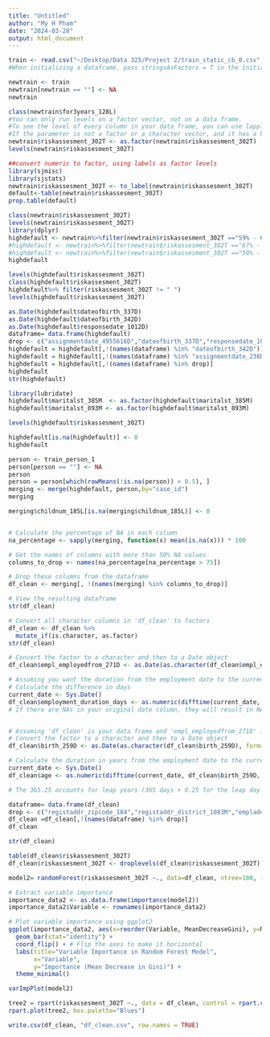 ```yaml
---
title: "Untitled"
author: "My H Pham"
date: "2024-03-28"
output: html_document
---
```


```r
train <- read.csv("~/Desktop/Data 325/Project 2/train_static_cb_0.csv",stringsAsFactors = T)
#When initializing a dataframe, pass stringsAsFactors = T in the initialization, this makes R treat the string values as factors
```

```r
newtrain <- train
newtrain[newtrain == ""] <- NA  
newtrain
```

```r
class(newtrain$for3years_128L)
#You can only run levels on a factor vector, not on a data frame.
#To see the level of every column in your data frame, you can use lapply
#If the parameter is not a factor or a character vector, and it has a blank value, the levels() function will return NULL --> fill blank w NA
newtrain$riskassesment_302T <- as.factor(newtrain$riskassesment_302T)
levels(newtrain$riskassesment_302T)
```


```r
##convert numeric to factor, using labels as factor levels
library(sjmisc)
library(sjstats)
newtrain$riskassesment_302T <- to_label(newtrain$riskassesment_302T)
default<-table(newtrain$riskassesment_302T)
prop.table(default)
```

```r
class(newtrain$riskassesment_302T)
levels(newtrain$riskassesment_302T)
library(dplyr)
highdefault <- newtrain%>%filter(newtrain$riskassesment_302T =="59% - 66%" |newtrain$riskassesment_302T =="67% - 100%"| newtrain$riskassesment_302T =="50% - 58%" |newtrain$riskassesment_302T =="20% - 25%"| newtrain$riskassesment_302T =="26% - 33%"|newtrain$riskassesment_302T =="33% - 41%"|newtrain$riskassesment_302T =="41% - 49%")
#highdefault <- newtrain%>%filter(newtrain$riskassesment_302T =="67% - 100%	")
#highdefault <- newtrain%>%filter(newtrain$riskassesment_302T =="50% - 58%	")
highdefault
```

```r
levels(highdefault$riskassesment_302T)
class(highdefault$riskassesment_302T)
highdefault%>% filter(riskassesment_302T != " ")
levels(highdefault$riskassesment_302T)
```

```r
as.Date(highdefault$dateofbirth_337D)
as.Date(highdefault$dateofbirth_342D)
as.Date(highdefault$responsedate_1012D)
dataframe= data.frame(highdefault)
drop <- c("assignmentdate_4955616D","dateofbirth_337D","responsedate_1012D","responsedate_4527233D","responsedate_4917613D","birthdate_574D", "responsedate_4917613D","assignmentdate_238D","assignmentdate_4527235D")
highdefault = highdefault[,!(names(dataframe) %in% "dateofbirth_342D")] 
highdefault = highdefault[,!(names(dataframe) %in% "assignmentdate_238D")] 
highdefault = highdefault[,!(names(dataframe) %in% drop)]
highdefault
str(highdefault)
```


```r
library(lubridate)
highdefault$maritalst_385M  <- as.factor(highdefault$maritalst_385M)
highdefault$maritalst_893M <- as.factor(highdefault$maritalst_893M)

levels(highdefault$riskassesment_302T)
```

```r
highdefault[is.na(highdefault)] <- 0
highdefault
```

```r
person <- train_person_1
person[person == ""] <- NA  
person
person = person[which(rowMeans(!is.na(person)) > 0.5), ]
merging <- merge(highdefault, person,by="case_id")
merging
```

```r
merging$childnum_185L[is.na(merging$childnum_185L)] <- 0


# Calculate the percentage of NA in each column
na_percentage <- sapply(merging, function(x) mean(is.na(x))) * 100

# Get the names of columns with more than 50% NA values
columns_to_drop <- names(na_percentage[na_percentage > 75])

# Drop these columns from the dataframe
df_clean <- merging[, !(names(merging) %in% columns_to_drop)]

# View the resulting dataframe
str(df_clean)
```
```r
# Convert all character columns in 'df_clean' to factors
df_clean <- df_clean %>%
  mutate_if(is.character, as.factor)
str(df_clean)

```

```r
# Convert the factor to a character and then to a Date object
df_clean$empl_employedfrom_271D <- as.Date(as.character(df_clean$empl_employedfrom_271D), format="%Y-%m-%d")

# Assuming you want the duration from the employment date to the current date
# Calculate the difference in days
current_date <- Sys.Date()
df_clean$employment_duration_days <- as.numeric(difftime(current_date, df_clean$empl_employedfrom_271D, units = "days")) / 365.25
# If there are NAs in your original date column, they will result in NAs in the duration column as well


# Assuming 'df_clean' is your data frame and 'empl_employedfrom_271D' is your date factor column
# Convert the factor to a character and then to a Date object
df_clean$birth_259D <- as.Date(as.character(df_clean$birth_259D), format="%Y-%m-%d")

# Calculate the duration in years from the employment date to the current date
current_date <- Sys.Date()
df_clean$age <- as.numeric(difftime(current_date, df_clean$birth_259D, units = "days")) / 365.25

# The 365.25 accounts for leap years (365 days + 0.25 for the leap day every four years)

```

```r
dataframe= data.frame(df_clean)
drop <- c("registaddr_zipcode_184","registaddr_district_1083M","empladdr_zipcode_114M","empladdr_district_926M","contaddr_zipcode_807M", "contaddr_district_15M","riskassesment_940T","registaddr_zipcode_184M","case_id","birth_259D", "empl_employedfrom_271D")
df_clean =df_clean[,!(names(dataframe) %in% drop)]
df_clean
```
```r
str(df_clean)
```

```r
table(df_clean$riskassesment_302T)
df_clean$riskassesment_302T <- droplevels(df_clean$riskassesment_302T)

model2= randomForest(riskassesment_302T ~., data=df_clean, ntree=100, importance = TRUE, na.action=na.omit)

# Extract variable importance
importance_data2 <- as.data.frame(importance(model2))
importance_data2$Variable <- rownames(importance_data2)

# Plot variable importance using ggplot2
ggplot(importance_data2, aes(x=reorder(Variable, MeanDecreaseGini), y=MeanDecreaseGini)) +
  geom_bar(stat="identity") +
  coord_flip() + # Flip the axes to make it horizontal
  labs(title="Variable Importance in Random Forest Model",
       x="Variable",
       y="Importance (Mean Decrease in Gini)") +
  theme_minimal()
```
```r
varImpPlot(model2)
```

```r
tree2 = rpart(riskassesment_302T ~., data = df_clean, control = rpart.control(cp = 0.001))
rpart.plot(tree2, box.palette="Blues")
```

```r
write.csv(df_clean, "df_clean.csv", row.names = TRUE)

```

